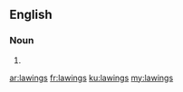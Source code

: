 ==English==

===Noun===
{{head|en|plural}}

# {{plural of|lawing|lang=en|nocat=1}}

[[ar:lawings]]
[[fr:lawings]]
[[ku:lawings]]
[[my:lawings]]